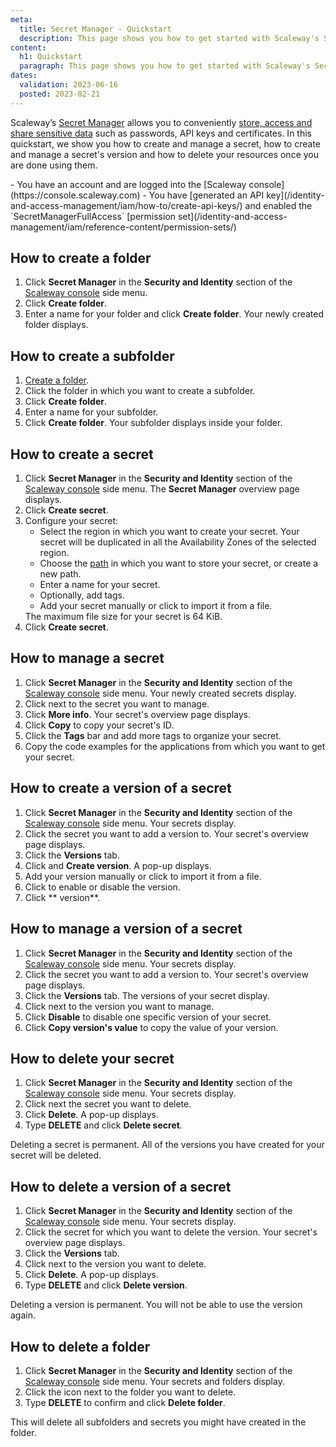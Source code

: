 ```yaml
---
meta:
  title: Secret Manager - Quickstart
  description: This page shows you how to get started with Scaleway's Secret Manager.
content:
  h1: Quickstart
  paragraph: This page shows you how to get started with Scaleway's Secret Manager.
dates:
  validation: 2023-06-16
  posted: 2023-02-21
---
```


Scaleway’s [Secret Manager](/identity-and-access-management/secret-manager/concepts/#secret-manager/) allows you to conveniently [store, access and share sensitive data](/identity-and-access-management/secret-manager/reference-content/data-encryption-with-secret-manager/) such as passwords, API keys and certificates. In this quickstart, we show you how to create and manage a secret, how to create and manage a secret's version and how to delete your resources once you are done using them.

<Macro id="iam-requirements" />

<Message type="requirement">
  - You have an account and are logged into the [Scaleway console](https://console.scaleway.com)
  - You have [generated an API key](/identity-and-access-management/iam/how-to/create-api-keys/) and enabled the `SecretManagerFullAccess` [permission set](/identity-and-access-management/iam/reference-content/permission-sets/)
</Message>


## How to create a folder

1. Click **Secret Manager** in the **Security and Identity** section of the [Scaleway console](https://console.scaleway.com/) side menu.
2. Click **Create folder**.
3. Enter a name for your folder and click **Create folder**. Your newly created folder displays.

## How to create a subfolder

1. [Create a folder](#how-to-create-a-folder).
2. Click the folder in which you want to create a subfolder.
3. Click **Create folder**.
4. Enter a name for your subfolder.
5. Click **Create folder**. Your subfolder displays inside your folder.

## How to create a secret

1. Click **Secret Manager** in the **Security and Identity** section of the [Scaleway console](https://console.scaleway.com/) side menu. The **Secret Manager** overview page displays.
2. Click **Create secret**.
3. Configure your secret:
    * Select the region in which you want to create your secret. Your secret will be duplicated in all the Availability Zones of the selected region.
    * Choose the [path](/identity-and-access-management/secret-manager/concepts/#path/) in which you want to store your secret, or create a new path.
    * Enter a name for your secret.
    * Optionally, add tags.
    * Add your secret manually or click <Icon name="plus" /> to import it from a file.
    <Message type="note">
     The maximum file size for your secret is 64 KiB.
    </Message>
4. Click **Create secret**.

## How to manage a secret

1. Click **Secret Manager** in the **Security and Identity** section of the [Scaleway console](https://console.scaleway.com/) side menu. Your newly created secrets display.
2. Click <Icon name="more" /> next to the secret you want to manage.
3. Click **More info**. Your secret's overview page displays.
4. Click **Copy** to copy your secret's ID.
5. Click the **Tags** bar and add more tags to organize your secret.
6. Copy the code examples for the applications from which you want to get your secret.

## How to create a version of a secret

1. Click **Secret Manager** in the **Security and Identity** section of the [Scaleway console](https://console.scaleway.com/) side menu. Your secrets display.
2. Click the secret you want to add a version to. Your secret's overview page displays.
3. Click the **Versions** tab.
4. Click <Icon name="plus" /> and **Create version**. A pop-up displays.
5. Add your version manually or click <Icon name="plus" /> to import it from a file.
6. Click <Icon name="toggle" /> to enable or disable the version.
7. Click ** version**.

## How to manage a version of a secret

1. Click **Secret Manager** in the **Security and Identity** section of the [Scaleway console](https://console.scaleway.com/) side menu. Your secrets display.
2. Click the secret you want to add a version to. Your secret's overview page displays.
3. Click the **Versions** tab. The versions of your secret display.
4. Click <Icon name="more" /> next to the version you want to manage.
5. Click **Disable** to disable one specific version of your secret.
6. Click **Copy version's value** to copy the value of your version.

## How to delete your secret

1. Click **Secret Manager** in the **Security and Identity** section of the [Scaleway console](https://console.scaleway.com/) side menu. Your secrets display.
2. Click <Icon name="more" /> next the secret you want to delete.
3. Click **Delete**. A pop-up displays.
4. Type **DELETE** and click **Delete secret**.

<Message type="important">
  Deleting a secret is permanent. All of the versions you have created for your secret will be deleted.
</Message>

## How to delete a version of a secret

1. Click **Secret Manager** in the **Security and Identity** section of the [Scaleway console](https://console.scaleway.com/) side menu. Your secrets display.
2. Click the secret for which you want to delete the version. Your secret's overview page displays.
3. Click the **Versions** tab.
4. Click <Icon name="more" /> next to the version you want to delete.
5. Click **Delete**. A pop-up displays.
6. Type **DELETE** and click **Delete version**.

<Message type="important">
  Deleting a version is permanent. You will not be able to use the version again.
</Message>

## How to delete a folder

1. Click **Secret Manager** in the **Security and Identity** section of the [Scaleway console](https://console.scaleway.com/) side menu. Your secrets and folders display.
2. Click the <Icon name="delete" /> icon next to the folder you want to delete.
3. Type **DELETE** to confirm and click **Delete folder**.

<Message type="important">
  This will delete all subfolders and secrets you might have created in the folder.
</Message>
